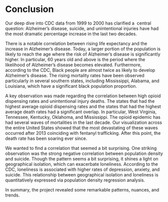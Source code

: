 # Conclusion

<!--
Discuss: main takeaways of your exploration, limitations, future directions, lessons learned.

(suggested: 1 page)
-->
Our deep dive into CDC data from 1999 to 2000 has clarified a  central question: Alzheimer’s disease, suicide, and unintentional injuries have had the most dramatic percentage increase in the last two decades. 

There is a notable correlation between rising life expectancy and the increase in Alzheimer’s disease. Today, a larger portion of the population is likely to reach the age where the risk of Alzheimer’s disease is significantly higher. In particular, 60 years old and above is the period where the likelihood of Alzheimer’s disease becomes elevated. Furthermore, according to the CDC, Black people are almost twice as likely to develop Alzheimer’s disease. The rising mortality rates have been observed particularly in several southern states, including Mississippi, Alabama, and Louisiana, which have a significant black population proportion.

A key observation was made regarding the correlation between high opioid dispensing rates and unintentional injury deaths. The states that had the highest average opioid dispensing rates and the states that had the highest average death rates had a significant overlap. In particular, West Virginia, Tennessee, Kentucky, Oklahoma, and Mississippi. The opioid epidemic has had several waves of mortalities in the last decade. Our visualization across the entire United States showed that the most devastating of these waves occurred after 2013 coinciding with fentanyl trafficking. After this point, the death rate has been soaring ever since.

We wanted to find a correlation that seemed a bit surprising. One striking observation was the strong negative correlation between population density and suicide. Though the pattern seems a bit surprising, it shines a light on geographical isolation, which can exacerbate loneliness. According to the CDC, loneliness is associated with higher rates of depression, anxiety, and suicide. This relationship between geographical isolation and loneliness is quantitatively expressed via population density regression analysis.

In summary, the project revealed some remarkable patterns, nuances, and trends.
